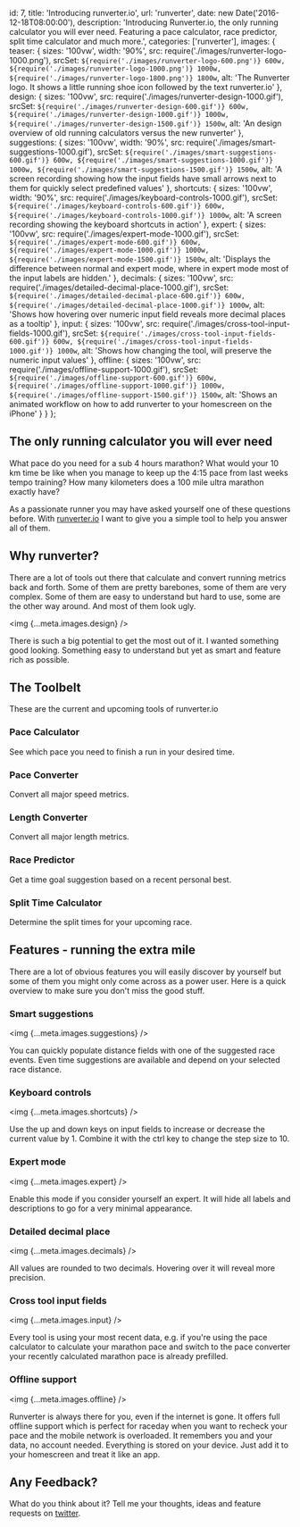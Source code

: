   id: 7,
  title: 'Introducing runverter.io',
  url: 'runverter',
  date: new Date('2016-12-18T08:00:00'),
  description:
    'Introducing Runverter.io, the only running calculator you will ever need. Featuring a pace calculator, race predictor, split time calculator and much more.',
  categories: ['runverter'],
  images: {
    teaser: {
      sizes: '100vw',
      width: '90%',
      src: require('./images/runverter-logo-1000.png'),
      srcSet: `${require('./images/runverter-logo-600.png')} 600w, ${require('./images/runverter-logo-1000.png')} 1000w, ${require('./images/runverter-logo-1800.png')} 1800w`,
      alt:
        'The Runverter logo. It shows a little running shoe icon followed by the text runverter.io'
    },
    design: {
      sizes: '100vw',
      src: require('./images/runverter-design-1000.gif'),
      srcSet: `${require('./images/runverter-design-600.gif')} 600w, ${require('./images/runverter-design-1000.gif')} 1000w, ${require('./images/runverter-design-1500.gif')} 1500w`,
      alt:
        'An design overview of old running calculators versus the new runverter'
    },
    suggestions: {
      sizes: '100vw',
      width: '90%',
      src: require('./images/smart-suggestions-1000.gif'),
      srcSet: `${require('./images/smart-suggestions-600.gif')} 600w, ${require('./images/smart-suggestions-1000.gif')} 1000w, ${require('./images/smart-suggestions-1500.gif')} 1500w`,
      alt:
        'A screen recording showing how the input fields have small arrows next to them for quickly select predefined values'
    },
    shortcuts: {
      sizes: '100vw',
      width: '90%',
      src: require('./images/keyboard-controls-1000.gif'),
      srcSet: `${require('./images/keyboard-controls-600.gif')} 600w, ${require('./images/keyboard-controls-1000.gif')} 1000w`,
      alt: 'A screen recording showing the keyboard shortcuts in action'
    },
    expert: {
      sizes: '100vw',
      src: require('./images/expert-mode-1000.gif'),
      srcSet: `${require('./images/expert-mode-600.gif')} 600w, ${require('./images/expert-mode-1000.gif')} 1000w, ${require('./images/expert-mode-1500.gif')} 1500w`,
      alt:
        'Displays the difference between normal and expert mode, where in expert mode most of the input labels are hidden.'
    },
    decimals: {
      sizes: '100vw',
      src: require('./images/detailed-decimal-place-1000.gif'),
      srcSet: `${require('./images/detailed-decimal-place-600.gif')} 600w, ${require('./images/detailed-decimal-place-1000.gif')} 1000w`,
      alt:
        'Shows how hovering over numeric input field reveals more decimal places as a tooltip'
    },
    input: {
      sizes: '100vw',
      src: require('./images/cross-tool-input-fields-1000.gif'),
      srcSet: `${require('./images/cross-tool-input-fields-600.gif')} 600w, ${require('./images/cross-tool-input-fields-1000.gif')} 1000w`,
      alt: 'Shows how changing the tool, will preserve the numeric input values'
    },
    offline: {
      sizes: '100vw',
      src: require('./images/offline-support-1000.gif'),
      srcSet: `${require('./images/offline-support-600.gif')} 600w, ${require('./images/offline-support-1000.gif')} 1000w, ${require('./images/offline-support-1500.gif')} 1500w`,
      alt:
        'Shows an animated workflow on how to add runverter to your homescreen on the iPhone'
    }
  }
};

## The only running calculator you will ever need

What pace do you need for a sub 4 hours marathon? What would your 10 km time be like when you manage to keep up the 4:15 pace from last weeks tempo training? How many kilometers does a 100 mile ultra marathon exactly have?

As a passionate runner you may have asked yourself one of these questions before. With [runverter.io](https://runverter.io) I want to give you a simple tool to help you answer all of them.

## Why runverter?

There are a lot of tools out there that calculate and convert running metrics back and forth. Some of them are pretty barebones, some of them are very complex. Some of them are easy to understand but hard to use, some are the other way around. And most of them look ugly.

<img {...meta.images.design} />

There is such a big potential to get the most out of it. I wanted something good looking. Something easy to understand but yet as smart and feature rich as possible.

## The Toolbelt

These are the current and upcoming tools of runverter.io

### Pace Calculator

See which pace you need to finish a run in your desired time.

### Pace Converter

Convert all major speed metrics.

### Length Converter

Convert all major length metrics.

### Race Predictor

Get a time goal suggestion based on a recent personal best.

### Split Time Calculator

Determine the split times for your upcoming race.

## Features - running the extra mile

There are a lot of obvious features you will easily discover by yourself but some of them you might only come across as a power user. Here is a quick overview to make sure you don't miss the good stuff.

### Smart suggestions

<img {...meta.images.suggestions} />

You can quickly populate distance fields with one of the suggested race events. Even time suggestions are available and depend on your selected race distance.

### Keyboard controls

<img {...meta.images.shortcuts} />

Use the up and down keys on input fields to increase or decrease the current value by 1. Combine it with the ctrl key to change the step size to 10.

### Expert mode

<img {...meta.images.expert} />

Enable this mode if you consider yourself an expert. It will hide all labels and descriptions to go for a very minimal appearance.

### Detailed decimal place

<img {...meta.images.decimals} />

All values are rounded to two decimals. Hovering over it will reveal more precision.

### Cross tool input fields

<img {...meta.images.input} />

Every tool is using your most recent data, e.g. if you're using the pace calculator to calculate your marathon pace and switch to the pace converter your recently calculated marathon pace is already prefilled.

### Offline support

<img {...meta.images.offline} />

Runverter is always there for you, even if the internet is gone. It offers full offline support which is perfect for raceday when you want to recheck your pace and the mobile network is overloaded. It remembers you and your data, no account needed. Everything is stored on your device. Just add it to your homescreen and treat it like an app.

## Any Feedback?

What do you think about it? Tell me your thoughts, ideas and feature requests on [twitter](https://twitter.com/stefan_kracht).
